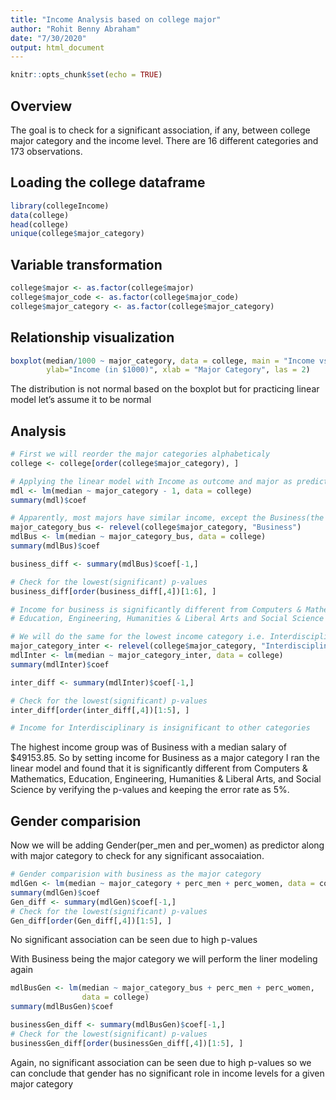 ```yaml
---
title: "Income Analysis based on college major"
author: "Rohit Benny Abraham"
date: "7/30/2020"
output: html_document
---
```


```r
knitr::opts_chunk$set(echo = TRUE)
```

## Overview

The goal is to check for a significant association, if any, between college 
major category and the income level. There are 16 different categories and 173 
observations.

## Loading the college dataframe

```r
library(collegeIncome)
data(college)
head(college)
unique(college$major_category)
```

## Variable transformation

```r
college$major <- as.factor(college$major)
college$major_code <- as.factor(college$major_code)
college$major_category <- as.factor(college$major_category)
```

## Relationship visualization

```r
boxplot(median/1000 ~ major_category, data = college, main = "Income vs. Major",
        ylab="Income (in $1000)", xlab = "Major Category", las = 2)
```

The distribution is not normal based on the boxplot but for practicing linear
model let's assume it to be normal

## Analysis

```r
# First we will reorder the major categories alphabeticaly
college <- college[order(college$major_category), ]

# Applying the linear model with Income as outcome and major as predictor
mdl <- lm(median ~ major_category - 1, data = college)
summary(mdl)$coef

# Apparently, most majors have similar income, except the Business(the highest)
major_category_bus <- relevel(college$major_category, "Business")
mdlBus <- lm(median ~ major_category_bus, data = college)
summary(mdlBus)$coef

business_diff <- summary(mdlBus)$coef[-1,]

# Check for the lowest(significant) p-values
business_diff[order(business_diff[,4])[1:6], ]

# Income for business is significantly different from Computers & Mathematics, 
# Education, Engineering, Humanities & Liberal Arts and Social Science

# We will do the same for the lowest income category i.e. Interdisciplinary
major_category_inter <- relevel(college$major_category, "Interdisciplinary")
mdlInter <- lm(median ~ major_category_inter, data = college)
summary(mdlInter)$coef

inter_diff <- summary(mdlInter)$coef[-1,]

# Check for the lowest(significant) p-values
inter_diff[order(inter_diff[,4])[1:5], ]

# Income for Interdisciplinary is insignificant to other categories
```

The highest income group was of Business with a median salary of $49153.85. 
So by setting income for Business as a major category I ran the linear model and
found that it is significantly different from Computers & Mathematics, 
Education, Engineering, Humanities & Liberal Arts, and Social Science by 
verifying the p-values and keeping the error rate as 5%.

## Gender comparision

Now we will be adding Gender(per_men and per_women) as predictor along with 
major category to check for any significant assocaiation.

```r
# Gender comparision with business as the major category
mdlGen <- lm(median ~ major_category + perc_men + perc_women, data = college)
summary(mdlGen)$coef
Gen_diff <- summary(mdlGen)$coef[-1,]
# Check for the lowest(significant) p-values
Gen_diff[order(Gen_diff[,4])[1:5], ]
```

No significant association can be seen due to high p-values

With Business being the major category we will perform the liner modeling again

```r
mdlBusGen <- lm(median ~ major_category_bus + perc_men + perc_women, 
                data = college)
summary(mdlBusGen)$coef

businessGen_diff <- summary(mdlBusGen)$coef[-1,]
# Check for the lowest(significant) p-values
businessGen_diff[order(businessGen_diff[,4])[1:5], ]
```

Again, no significant association can be seen due to high p-values so we can 
conclude that gender has no significant role in income levels for a given major
category
